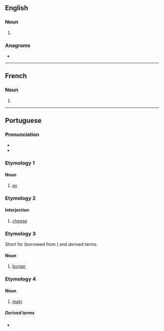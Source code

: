 {{also|Xis|XIs}}
==English==

===Noun===
{{head|en|noun form}}

# {{plural of|en|xi}}

===Anagrams===
* {{anagrams|en|a=isx|ISX|Six|six}}

----

==French==

===Noun===
{{head|fr|noun forms|g=m-p}}

# {{plural of|fr|xi}}

----

==Portuguese==

===Pronunciation===
{{pt-IPA}}
* {{rhymes|pt|is|q1=Brazil|iʃ|q2=Portugal, Rio de Janeiro|s=1}}
* {{hyphenation|pt|xis}}

===Etymology 1===

====Noun====
{{pt-noun|m|#|pl2=+}}

# [[ex]] {{gloss|name of the Latin letter X, x}}

===Etymology 2===
{{psm|pt|en|cheese}}

====Interjection====
{{pt-interj}}

# {{lb|pt|Brazil|photography}} [[cheese]] {{gloss|said while being photographed}}

===Etymology 3===
Short for {{m|pt|xisbúrguer}} (borrowed from {{bor|pt|en|cheeseburger}}) and derived terms.

====Noun====
{{pt-noun|m|#}}

# {{lb|pt|Brazil|informal}} [[burger]] {{gloss|large sandwich with a patty}}

===Etymology 4===

====Noun====
{{pt-noun|m|#}}

# {{lb|pt|figuratively}} [[main]] {{gloss|the main part of something}}

=====Derived terms=====
* {{l|pt|o xis da questão}}

{{C|pt|Latin letter names|Sandwiches}}